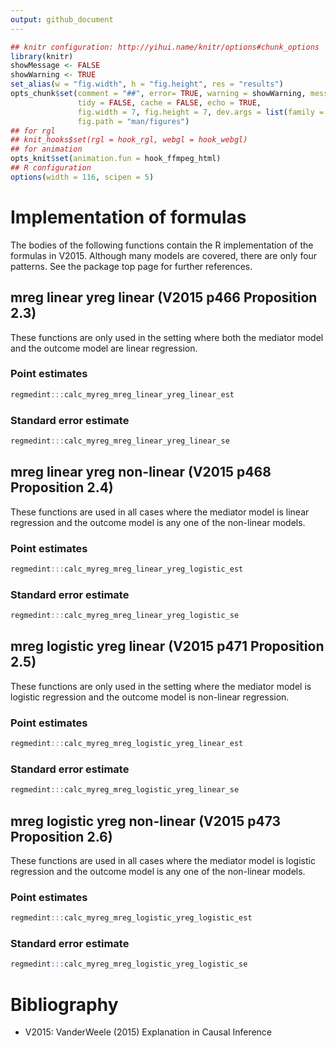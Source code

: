 ```yaml
---
output: github_document
---
```


```r
## knitr configuration: http://yihui.name/knitr/options#chunk_options
library(knitr)
showMessage <- FALSE
showWarning <- TRUE
set_alias(w = "fig.width", h = "fig.height", res = "results")
opts_chunk$set(comment = "##", error= TRUE, warning = showWarning, message = showMessage,
               tidy = FALSE, cache = FALSE, echo = TRUE,
               fig.width = 7, fig.height = 7, dev.args = list(family = "sans"),
               fig.path = "man/figures")
## for rgl
## knit_hooks$set(rgl = hook_rgl, webgl = hook_webgl)
## for animation
opts_knit$set(animation.fun = hook_ffmpeg_html)
## R configuration
options(width = 116, scipen = 5)
```

# Implementation of formulas

The bodies of the following functions contain the R implementation of the formulas in V2015. Although many models are covered, there are only four patterns. See the package top page for further references.


## mreg linear yreg linear (V2015 p466 Proposition 2.3)

These functions are only used in the setting where both the mediator model and the outcome model are linear regression.

### Point estimates
```r
regmedint:::calc_myreg_mreg_linear_yreg_linear_est
```
### Standard error estimate
```r
regmedint:::calc_myreg_mreg_linear_yreg_linear_se
```


## mreg linear yreg non-linear (V2015 p468 Proposition 2.4)

These functions are used in all cases where the mediator model is linear regression and the outcome model is any one of the non-linear models.

### Point estimates
```r
regmedint:::calc_myreg_mreg_linear_yreg_logistic_est
```
### Standard error estimate
```r
regmedint:::calc_myreg_mreg_linear_yreg_logistic_se
```


## mreg logistic yreg linear (V2015 p471 Proposition 2.5)

These functions are only used in the setting where the mediator model is logistic regression and the outcome model is non-linear regression.

### Point estimates
```r
regmedint:::calc_myreg_mreg_logistic_yreg_linear_est
```
### Standard error estimate
```r
regmedint:::calc_myreg_mreg_logistic_yreg_linear_se
```


## mreg logistic yreg non-linear (V2015 p473 Proposition 2.6)

These functions are used in all cases where the mediator model is logistic regression and the outcome model is any one of the non-linear models.

### Point estimates
```r
regmedint:::calc_myreg_mreg_logistic_yreg_logistic_est
```
### Standard error estimate
```r
regmedint:::calc_myreg_mreg_logistic_yreg_logistic_se
```



# Bibliography
- V2015: VanderWeele (2015) Explanation in Causal Inference
